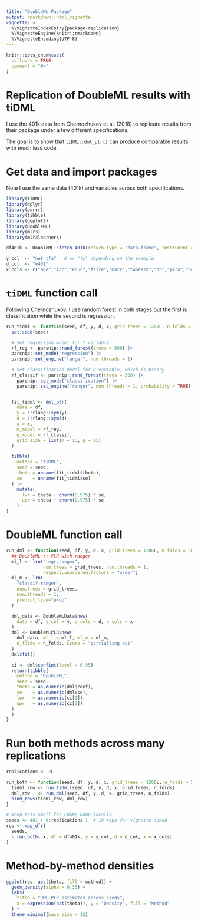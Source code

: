 ```yaml
---
title: "DoubleML Package"
output: rmarkdown::html_vignette
vignette: >
  %\VignetteIndexEntry{package-replication}
  %\VignetteEngine{knitr::rmarkdown}
  %\VignetteEncoding{UTF-8}
---
```


```r
knitr::opts_chunk$set(
  collapse = TRUE,
  comment = "#>"
)
```

# Replication of DoubleML results with tiDML

I use the 401k data from Chernozhukov et al. (2018) to replicate results from their package under a few different specifications.

The goal is to show that `tiDML::dml_plr()` can produce comparable results with much less code.


# Get data and import packages

Note I use the same data (401k) and variables across both specifications. 

```r
library(tiDML)
library(dplyr)
library(purrr)
library(tibble)
library(ggplot2)
library(DoubleML)
library(mlr3)
library(mlr3learners)

df401k <- DoubleML::fetch_401k(return_type = "data.frame", instrument = FALSE)

y_col  <- "net_tfa"   # or "tw" depending on the example
d_col  <- "e401"
x_cols <- c("age","inc","educ","fsize","marr","twoearn","db","pira","hown")

```

# `tiDML` function call

Following Chernozhukov, I use random forest in both stages but the first is classification while the second is regression. 

```r
run_tidml <- function(seed, df, y, d, x, grid_trees = 1200L, n_folds = 5L) {
  set.seed(seed)

  # Set regression model for Y variable
  rf_reg <- parsnip::rand_forest(trees = 500) |>
  parsnip::set_mode("regression") |>
  parsnip::set_engine("ranger", num.threads = 1)

  # Set classification model for D variable, which is binary
  rf_classif <- parsnip::rand_forest(trees = 500) |>
    parsnip::set_mode("classification") |>
    parsnip::set_engine("ranger", num.threads = 1, probability = TRUE)


  fit_tidml <- dml_plr(
    data = df,
    y = !!rlang::sym(y),
    d = !!rlang::sym(d),
    x = x,
    m_model = rf_reg,
    g_model = rf_classif,
    grid_size = list(m = 15, g = 15)
  )

  tibble(
    method = "tiDML",
    seed = seed,
    theta = unname(fit_tidml$theta),
    se    = unname(fit_tidml$se)
  ) |>
    mutate(
      lwr = theta - qnorm(0.975) * se,
      upr = theta + qnorm(0.975) * se
    )
}

```

# DoubleML function call

```r
run_dml <- function(seed, df, y, d, x, grid_trees = 1200L, n_folds = 5L) {
  ## DoubleML :: PLR with ranger
  ml_l <- lrn("regr.ranger",
              num.trees = grid_trees, num.threads = 1,
              respect.unordered.factors = "order")
  ml_m <- lrn(
    "classif.ranger",
    num.trees = grid_trees,
    num.threads = 1,
    predict_type="prob"
  )

  dml_data <- DoubleMLData$new(
    data = df, y_col = y, d_cols = d, x_cols = x
  )
  dml <- DoubleMLPLR$new(
    dml_data, ml_l = ml_l, ml_m = ml_m,
    n_folds = n_folds, score = "partialling out"
  )
  dml$fit()

  ci <- dml$confint(level = 0.95)
  return(tibble(
    method = "DoubleML",
    seed = seed,
    theta = as.numeric(dml$coef),
    se    = as.numeric(dml$se),
    lwr   = as.numeric(ci[1]),
    upr   = as.numeric(ci[2])
  )
  )
}
```

# Run both methods across many replications

```r

replications <- 2L

run_both <- function(seed, df, y, d, x, grid_trees = 1200L, n_folds = 5L) {
  tidml_row <- run_tidml(seed, df, y, d, x, grid_trees, n_folds)
  dml_row   <- run_dml(seed, df, y, d, x, grid_trees, n_folds)
  bind_rows(tidml_row, dml_row)
}

# Keep this small for CRAN; bump locally
seeds <- 401 + 0:replications-1  # 10 reps for vignette speed
res <- map_dfr(
  seeds,
  ~ run_both(.x, df = df401k, y = y_col, d = d_col, x = x_cols)
)
```


# Method-by-method densities

```r
ggplot(res, aes(theta, fill = method)) +
  geom_density(alpha = 0.35) +
  labs(
    title = "DML-PLR estimates across seeds",
    x = expression(hat(theta)), y = "Density", fill = "Method"
  ) +
  theme_minimal(base_size = 12)

```